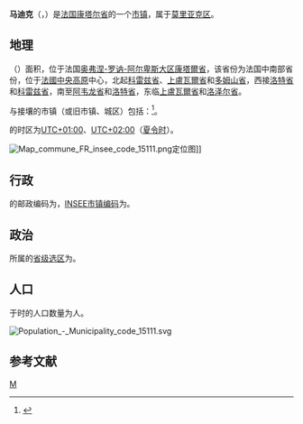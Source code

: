 {{noteTA|G1=法国地名}}
{{Infobox French commune}}
'''马迪克'''（{{lang-fr|Madic}}，{{IPA-fr|madik}}）是[[法国|法国]][[康塔尔省|康塔尔省]]的一个[[市镇_(法国)|市镇]]，属于[[莫里亚克区|莫里亚克区]]。

== 地理 ==
{{PAGENAMEBASE}}（{{wikidata|property|linked|P625}}）面积{{wikidata|properties|P2046}}，位于法国[[奥弗涅-罗讷-阿尔卑斯大区|奥弗涅-罗讷-阿尔卑斯大区]][[康塔爾省|康塔爾省]]，该省份为法国中南部省份，位于[[法國中央高原|法國中央高原]]中心，北起[[科雷兹省|科雷兹省]]、[[上盧瓦爾省|上盧瓦爾省]]和[[多姆山省|多姆山省]]，西接[[洛特省|洛特省]]和[[科雷兹省|科雷兹省]]，南至[[阿韦龙省|阿韦龙省]]和[[洛特省|洛特省]]，东临[[上盧瓦爾省|上盧瓦爾省]]和[[洛泽尔省|洛泽尔省]]。

与{{PAGENAMEBASE}}接壤的市镇（或旧市镇、城区）包括：{{Wikidata|properties|linked|P47}}<ref name="geo">{{Cite web|url=https://www.geoportail.gouv.fr/carte|title=Carte|accessdate=2020-03-22|author=Géoportail|language=fr|publisher=Géoportail|archive-date=2017-01-29|archive-url=https://web.archive.org/web/20170129154129/https://www.geoportail.gouv.fr/carte/|dead-url=no}}</ref>。

{{PAGENAMEBASE}}的时区为[[UTC+01:00|UTC+01:00]]、[[UTC+02:00|UTC+02:00]]（[[夏时制|夏令时]]）。

[[File:Map_commune_FR_insee_code_15111.png|thumb]]定位图]]{{Clear|left}}
== 行政 ==
{{PAGENAMEBASE}}的邮政编码为{{wikidata|properties|P281}}，[[法国国家统计与经济研究所|INSEE市镇编码]]为{{wikidata|properties|P374}}。

== 政治 ==
{{PAGENAMEBASE}}所属的[[縣_(法國)|省级选区]]为{{WikidataLink|{{wikidata|properties|raw|best||P7938}}}}。

== 人口 ==
{{PAGENAMEBASE}}于{{wikidata|qualifier|P1082|P585}}时的人口数量为{{wikidata|property|raw|P1082}}人。

[[File:Population_-_Municipality_code_15111.svg|thumb]]{{Clear|left}}
== 参考文献 ==
{{Reflist}}

{{康塔尔省市镇}}
[[Category:康塔尔省市镇|M]]